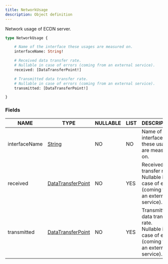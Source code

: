 ```yaml
---
title: NetworkUsage
description: Object definition
---
```


Network usage of ECDN server.

```graphql
type NetworkUsage {

	# Name of the interface these usages are measured on.
	interfaceName: String!

	# Received data transfer rate.
	# Nullable in case of errors (coming from an external service).
	received: [DataTransferPoint!]

	# Transmitted data transfer rate.
	# Nullable in case of errors (coming from an external service).
	transmitted: [DataTransferPoint!]

}
```

### Fields

| NAME | TYPE | NULLABLE | LIST | DESCRIPTION |
| - | - | - | - | - |
| interfaceName | [String](../ecdn-api-scalars/String) | NO | NO | Name of the interface these usages are measured on. | 
| received | [DataTransferPoint](../ecdn-api-objects/DataTransferPoint) | NO | YES | Received data transfer rate.<br/>Nullable in case of errors (coming from an external service). | 
| transmitted | [DataTransferPoint](../ecdn-api-objects/DataTransferPoint) | NO | YES | Transmitted data transfer rate.<br/>Nullable in case of errors (coming from an external service). | 

